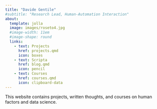 ```yaml
---
title: "Davide Gentile"
#subtitle: "Research Lead, Human-Automation Interaction"
about:
  template: jolla
  image: images/roseto4.jpg
  #image-width: 11em
  #image-shape: round
  links:
    - text: Projects
      href: projects.qmd
      icon: boxes
    - text: Scripta
      href: blog.qmd
      icon: pencil
    - text: Courses
      href: courses.qmd
      icon: clipboard-data
---
```


This website contains projects, written thoughts, and courses on human factors and data science.
